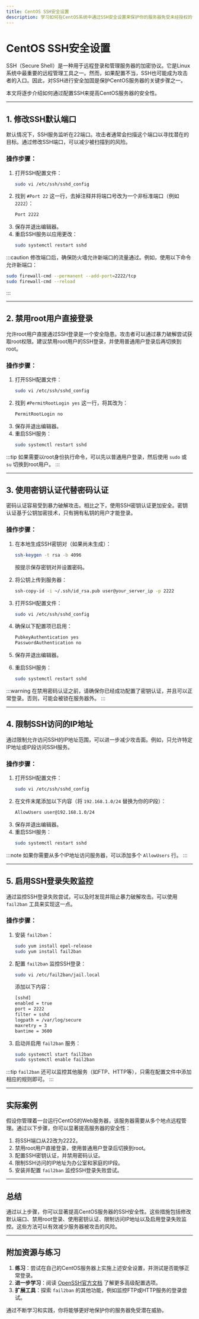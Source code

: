 ```yaml
---
title: CentOS SSH安全设置
description: 学习如何在CentOS系统中通过SSH安全设置来保护你的服务器免受未经授权的访问和攻击。
---
```


# CentOS SSH安全设置

SSH（Secure Shell）是一种用于远程登录和管理服务器的加密协议。它是Linux系统中最重要的远程管理工具之一。然而，如果配置不当，SSH也可能成为攻击者的入口。因此，对SSH进行安全加固是保护CentOS服务器的关键步骤之一。

本文将逐步介绍如何通过配置SSH来提高CentOS服务器的安全性。

---

## 1. 修改SSH默认端口

默认情况下，SSH服务监听在22端口。攻击者通常会扫描这个端口以寻找潜在的目标。通过修改SSH端口，可以减少被扫描到的风险。

### 操作步骤：
1. 打开SSH配置文件：
   ```bash
   sudo vi /etc/ssh/sshd_config
   ```
2. 找到 `#Port 22` 这一行，去掉注释并将端口号改为一个非标准端口（例如 `2222`）：
   ```bash
   Port 2222
   ```
3. 保存并退出编辑器。
4. 重启SSH服务以应用更改：
   ```bash
   sudo systemctl restart sshd
   ```

:::caution
修改端口后，确保防火墙允许新端口的流量通过。例如，使用以下命令允许新端口：
```bash
sudo firewall-cmd --permanent --add-port=2222/tcp
sudo firewall-cmd --reload
```
:::

---

## 2. 禁用root用户直接登录

允许root用户直接通过SSH登录是一个安全隐患。攻击者可以通过暴力破解尝试获取root权限。建议禁用root用户的SSH登录，并使用普通用户登录后再切换到root。

### 操作步骤：
1. 打开SSH配置文件：
   ```bash
   sudo vi /etc/ssh/sshd_config
   ```
2. 找到 `#PermitRootLogin yes` 这一行，将其改为：
   ```bash
   PermitRootLogin no
   ```
3. 保存并退出编辑器。
4. 重启SSH服务：
   ```bash
   sudo systemctl restart sshd
   ```

:::tip
如果需要以root身份执行命令，可以先以普通用户登录，然后使用 `sudo` 或 `su` 切换到root用户。
:::

---

## 3. 使用密钥认证代替密码认证

密码认证容易受到暴力破解攻击。相比之下，使用SSH密钥认证更加安全。密钥认证基于公钥加密技术，只有拥有私钥的用户才能登录。

### 操作步骤：
1. 在本地生成SSH密钥对（如果尚未生成）：
   ```bash
   ssh-keygen -t rsa -b 4096
   ```
   按提示保存密钥对并设置密码。

2. 将公钥上传到服务器：
   ```bash
   ssh-copy-id -i ~/.ssh/id_rsa.pub user@your_server_ip -p 2222
   ```

3. 打开SSH配置文件：
   ```bash
   sudo vi /etc/ssh/sshd_config
   ```
4. 确保以下配置项已启用：
   ```bash
   PubkeyAuthentication yes
   PasswordAuthentication no
   ```
5. 保存并退出编辑器。
6. 重启SSH服务：
   ```bash
   sudo systemctl restart sshd
   ```

:::warning
在禁用密码认证之前，请确保你已经成功配置了密钥认证，并且可以正常登录。否则，可能会被锁在服务器外。
:::

---

## 4. 限制SSH访问的IP地址

通过限制允许访问SSH的IP地址范围，可以进一步减少攻击面。例如，只允许特定IP地址或IP段访问SSH服务。

### 操作步骤：
1. 打开SSH配置文件：
   ```bash
   sudo vi /etc/ssh/sshd_config
   ```
2. 在文件末尾添加以下内容（将 `192.168.1.0/24` 替换为你的IP段）：
   ```bash
   AllowUsers user@192.168.1.0/24
   ```
3. 保存并退出编辑器。
4. 重启SSH服务：
   ```bash
   sudo systemctl restart sshd
   ```

:::note
如果你需要从多个IP地址访问服务器，可以添加多个 `AllowUsers` 行。
:::

---

## 5. 启用SSH登录失败监控

通过监控SSH登录失败尝试，可以及时发现并阻止暴力破解攻击。可以使用 `fail2ban` 工具来实现这一点。

### 操作步骤：
1. 安装 `fail2ban`：
   ```bash
   sudo yum install epel-release
   sudo yum install fail2ban
   ```
2. 配置 `fail2ban` 监控SSH登录：
   ```bash
   sudo vi /etc/fail2ban/jail.local
   ```
   添加以下内容：
   ```bash
   [sshd]
   enabled = true
   port = 2222
   filter = sshd
   logpath = /var/log/secure
   maxretry = 3
   bantime = 3600
   ```
3. 启动并启用 `fail2ban` 服务：
   ```bash
   sudo systemctl start fail2ban
   sudo systemctl enable fail2ban
   ```

:::tip
`fail2ban` 还可以监控其他服务（如FTP、HTTP等），只需在配置文件中添加相应的规则即可。
:::

---

## 实际案例

假设你管理着一台运行CentOS的Web服务器，该服务器需要从多个地点远程管理。通过以下步骤，你可以显著提高服务器的安全性：
1. 将SSH端口从22改为2222。
2. 禁用root用户直接登录，使用普通用户登录后切换到root。
3. 配置SSH密钥认证，并禁用密码认证。
4. 限制SSH访问的IP地址为办公室和家庭的IP段。
5. 安装并配置 `fail2ban` 监控SSH登录失败尝试。

---

## 总结

通过以上步骤，你可以显著提高CentOS服务器的SSH安全性。这些措施包括修改默认端口、禁用root登录、使用密钥认证、限制访问IP地址以及启用登录失败监控。这些方法可以有效减少服务器被攻击的风险。

---

## 附加资源与练习

1. **练习**：尝试在自己的CentOS服务器上实施上述安全设置，并测试是否能够正常登录。
2. **进一步学习**：阅读 [OpenSSH官方文档](https://www.openssh.com/manual.html) 了解更多高级配置选项。
3. **扩展工具**：探索 `fail2ban` 的其他功能，例如监控FTP或HTTP服务的登录尝试。

通过不断学习和实践，你将能够更好地保护你的服务器免受潜在威胁。